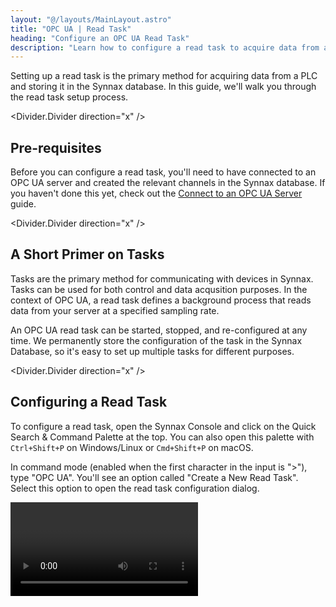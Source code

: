 ```yaml
---
layout: "@/layouts/MainLayout.astro"
title: "OPC UA | Read Task"
heading: "Configure an OPC UA Read Task"
description: "Learn how to configure a read task to acquire data from an OPC UA server."
---
```


Setting up a read task is the primary method for acquiring data from a PLC and storing
it in the Synnax database. In this guide, we'll walk you through the read task setup process.

<Divider.Divider direction="x" />

## Pre-requisites

Before you can configure a read task, you'll need to have connected to an OPC UA server 
and created the relevant channels in the Synnax database. If you haven't done this yet,
check out the [Connect to an OPC UA Server](/reference/device-drivers/opcua/connect-server)
guide.

<Divider.Divider direction="x" />

## A Short Primer on Tasks

Tasks are the primary method for communicating with devices in Synnax. Tasks can be used
for both control and data acqusition purposes. In the context of OPC UA, a read task defines
a background process that reads data from your server at a specified sampling rate.

An OPC UA read task can be started, stopped, and re-configured at any time. We permanently
store the configuration of the task in the Synnax Database, so it's easy to set up multiple
tasks for different purposes.

<Divider.Divider direction="x" />

## Configuring a Read Task

To configure a read task, open the Synnax Console and click on the Quick Search & Command Palette at the top. 
You can also open this palette with `Ctrl+Shift+P` on Windows/Linux or `Cmd+Shift+P` on macOS.

In command mode (enabled when the first character in the input is ">"), type "OPC UA".
You'll see an option called "Create a New Read Task". Select this option to open the read task
configuration dialog.

<Video client:only="react" id="device-drivers/opcua/opcua-open-read-task" />

### Step 1 - Select your OPC UA Device and Configure Sampling Rates

The selectin dialog in the top left allows you to choose the OPC UA server you'd like to 
collect data from. Select your device, and then configure the sampling rate for the task
in the dialog to the right.

### Step 2 - Add Channels to the Task

Next, you'll need to add channels to the task. These channels define a mapping between the
OPC UA node you'd like to read from, and the corresponding Synnax channel you'd like to store
the data in. 

To add a channel, click on the "+" button in the channels section. Then, click on the new
channel and select the OPC UA node you'd like to read from. Finally, select the Synnax 
channel you'd like to store the data in. Note that the Synnax channel doesn't need to 
be the same as the channel you created when configuring the server.

### Step 3 - Configure and Start the Task

Once you'd added all the channels you need, click the "Configure" button. If your task
is configured correctly, the Synnax database will acknowledge the configured task and 
enable the "Play" button. Click this button to start the task.

At this point, feel free to close the dialog. Your task will continue to run in the 
background until you re-open the dialog and stop it.
